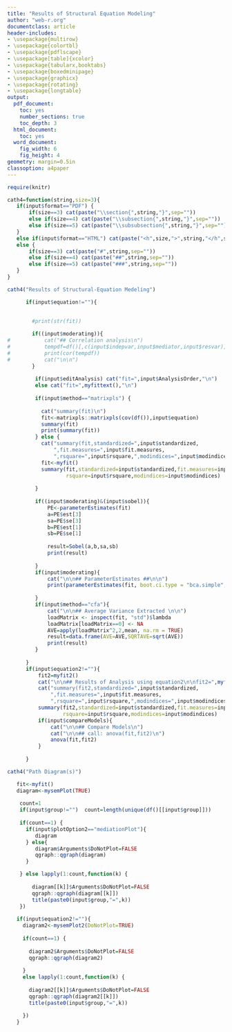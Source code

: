 ```yaml
---
title: "Results of Structural Equation Modeling"
author: "web-r.org"
documentclass: article
header-includes:
- \usepackage{multirow}
- \usepackage{colortbl}
- \usepackage{pdflscape}
- \usepackage[table]{xcolor}
- \usepackage{tabularx,booktabs}
- \usepackage{boxedminipage}
- \usepackage{graphicx}
- \usepackage{rotating}
- \usepackage{longtable}
output: 
  pdf_document:
    toc: yes
    number_sections: true
    toc_depth: 3
  html_document:
    toc: yes
  word_document:
    fig_width: 6
    fig_height: 4
geometry: margin=0.5in
classoption: a4paper
---
```


```r
require(knitr)

cath4=function(string,size=3){
   if(input$format=="PDF") {
       if(size==3) cat(paste("\\section{",string,"}",sep=""))
       else if(size==4) cat(paste("\\subsection{",string,"}",sep=""))
       else if(size==5) cat(paste("\\subsubsection{",string,"}",sep=""))
   }
   else if(input$format=="HTML") cat(paste("<h",size,">",string,"</h",size,">",sep=""))
   else {
       if(size==3) cat(paste("#",string,sep=""))  
       else if(size==4) cat(paste("##",string,sep=""))  
       else if(size==5) cat(paste("###",string,sep=""))  
   }       
}


```


```r

cath4("Results of Structural-Equation Medeling")
```

```r
      if(input$equation!=""){    
        
         
        #print(str(fit))

        if((input$moderating)){
#           cat("## Correlation analysis\n")
#           tempdf=df()[,c(input$indepvar,input$mediator,input$resvar)]
#           print(cor(tempdf))
#           cat("\n\n")
        }  
        
         if(input$editAnalysis) cat("fit=",input$AnalysisOrder,"\n")   
         else cat("fit=",myfittext(),"\n")
        
         if(input$method=="matrixpls") {
           
           cat("summary(fit)\n")
           fit<-matrixpls::matrixpls(cov(df()),input$equation)
           summary(fit)
           print(summary(fit))
         } else {
           cat("summary(fit,standardized=",input$standardized,
               ",fit.measures=",input$fit.measures,
               ",rsquare=",input$rsquare,",modindices=",input$modindices,")\n\n")
           fit<-myfit()
           summary(fit,standardized=input$standardized,fit.measures=input$fit.measures,
                   rsquare=input$rsquare,modindices=input$modindices)
         
         } 
         
         if((input$moderating)&(input$sobel)){
             PE<-parameterEstimates(fit)
             a=PE$est[3]
             sa=PE$se[3]
             b=PE$est[1]
             sb=PE$se[1]
             
             result=Sobel(a,b,sa,sb)
             print(result)
           
         }
         if(input$moderating){
             cat("\n\n## ParameterEstimates ##\n\n")
             print(parameterEstimates(fit, boot.ci.type = "bca.simple", standardized = TRUE))
           
         }   
         if(input$method=="cfa"){
             cat("\n\n## Average Variance Extracted \n\n")
             loadMatrix <- inspect(fit, "std")$lambda
             loadMatrix[loadMatrix==0] <- NA
             AVE=apply(loadMatrix^2,2,mean, na.rm = TRUE)
             result=data.frame(AVE=AVE,SQRTAVE=sqrt(AVE))
             print(result)
         }
      
      }
      if(input$equation2!=""){ 
          fit2=myfit2()
          cat("\n\n## Results of Analysis using equation2\n\nfit2=",myfittext2(),"\n")
          cat("summary(fit2,standardized=",input$standardized,
              ",fit.measures=",input$fit.measures,
              ",rsquare=",input$rsquare,",modindices=",input$modindices,")\n\n")
          summary(fit2,standardized=input$standardized,fit.measures=input$fit.measures,
                  rsquare=input$rsquare,modindices=input$modindices)
          if(input$compareModels){
              cat("\n\n## Compare Models\n")
              cat("\n\n## call: anova(fit,fit2)\n")
              anova(fit,fit2)
          }
          
      }  

```

```r

cath4("Path Diagram(s)")
```


```r
   fit<-myfit()    
   diagram<-mysemPlot(TRUE)
   
    count=1
    if(input$group!="")  count=length(unique(df()[[input$group]]))
    
    if(count==1) {
      if(input$plotOption2=="mediationPlot"){
         diagram
      } else{
         diagram$Arguments$DoNotPlot=FALSE
         qgraph::qgraph(diagram)
      }

    } else lapply(1:count,function(k) {
       
        diagram[[k]]$Arguments$DoNotPlot=FALSE
        qgraph::qgraph(diagram[[k]])
        title(paste0(input$group,"=",k))
    })
    
   if(input$equation2!=""){
     diagram2<-mysemPlot2(DoNotPlot=TRUE)
     
     if(count==1) {
       
       diagram2$Arguments$DoNotPlot=FALSE
       qgraph::qgraph(diagram2)
       
     }  
     else lapply(1:count,function(k) {
      
       diagram2[[k]]$Arguments$DoNotPlot=FALSE
       qgraph::qgraph(diagram2[[k]])
       title(paste0(input$group,"=",k))
       
     })
   }
```
